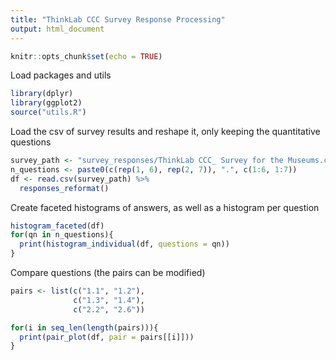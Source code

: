 ```yaml
---
title: "ThinkLab CCC Survey Response Processing"
output: html_document
---
```


```r
knitr::opts_chunk$set(echo = TRUE)
```

Load packages and utils

```r
library(dplyr)
library(ggplot2)
source("utils.R")
```

Load the csv of survey results and reshape it, only keeping the quantitative questions

```r
survey_path <- "survey_responses/ThinkLab CCC_ Survey for the Museums.csv"
n_questions <- paste0(c(rep(1, 6), rep(2, 7)), ".", c(1:6, 1:7))
df <- read.csv(survey_path) %>%
  responses_reformat()
```

Create faceted histograms of answers, as well as a histogram per question

```r
histogram_faceted(df)
for(qn in n_questions){
  print(histogram_individual(df, questions = qn))
}
```

Compare questions (the pairs can be modified)

```r
pairs <- list(c("1.1", "1.2"),
              c("1.3", "1.4"),
              c("2.2", "2.6"))

for(i in seq_len(length(pairs))){
  print(pair_plot(df, pair = pairs[[i]]))
}
```

